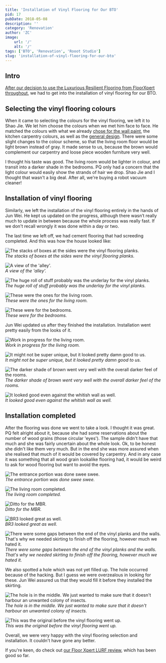 ```yaml
---
title: 'Installation of Vinyl Flooring for Our BTO'
pid: 17
pubDate: 2018-05-08
description: ''
category: 'Renovation'
author: 'ZC'
image:
    url: '/'
    alt: '/'
tags: ['BTO', 'Renovation', 'Rooot Studio']
slug: 'installation-of-vinyl-flooring-for-our-bto'
---
```


## Intro

[After our decision to use the Luxurious Resilient Flooring from FloorXpert throughout](https://btonomics.com/shopping/choosing-vinyl-tile-laminate-or-cement-flooring-for-btos/), we had to get into the installation of vinyl flooring for our BTO.

## Selecting the vinyl flooring colours

When it came to selecting the colours for the vinyl flooring, we left it to Shao Jie. We let him choose the colours when we met him face to face. He matched the colours with what we already [chose for the wall paint](https://btonomics.com/renovation/multi-tone-painting-works-for-greater-contrast/), the kitchen carpentry colours, as well as the [general design](https://btonomics.com/renovation/our-clean-bto-home-design/). There were some slight changes to the colour scheme, so that the living room floor would be light brown instead of gray. It made sense to us, because the brown would complement our carpentry and loose piece wooden furniture very well.

I thought his taste was good. The living room would be lighter in colour, and transit into a darker shade in the bedrooms. PQ only had a concern that the light colour would easily show the strands of hair we drop. Shao Jie and I thought that wasn't a big deal. After all, we're buying a robot vacuum cleaner!

## Installation of vinyl flooring

Similarly, we left the installation of the vinyl flooring entirely in the hands of Jun Wei. He kept us updated on the progress, although there wasn’t really much to update in between because the whole process was really fast. If we don't recall wrongly it was done within a day or two.

The last time we left off, we had cement flooring that had screeding completed. And this was how the house looked like:

![The stacks of boxes at the sides were the vinyl flooring planks.](./images/17_20180407_123111-1024x576.jpg)  
_The stacks of boxes at the sides were the vinyl flooring planks._

![A view of the 'alley'.](./images/17_IMG-20180406-WA0024-768x1024.jpg)  
_A view of the 'alley'._

![The huge roll of stuff probably was the underlay for the vinyl planks.](./images/17_20180407_123235-1024x576.jpg)  
_The huge roll of stuff probably was the underlay for the vinyl planks._

![These were the ones for the living room.](./images/17_20180407_123640-e1525705477863-722x1024.jpg)  
_These were the ones for the living room._

![These were for the bedrooms.](./images/17_20180407_123633-e1525704201651-576x1024.jpg)  
_These were for the bedrooms._

Jun Wei updated us after they finished the installation. Installation went pretty easily from the looks of it.

![Work in progress for the living room.](./images/17_IMG-20180409-WA0003-768x1024.jpg)  
_Work in progress for the living room._

![It might not be super unique, but it looked pretty damn good to us.](./images/17_IMG-20180409-WA0000-768x1024.jpg)  
_It might not be super unique, but it looked pretty damn good to us._

![The darker shade of brown went very well with the overall darker feel of the rooms.](./images/17_IMG-20180409-WA0002-768x1024.jpg)  
_The darker shade of brown went very well with the overall darker feel of the rooms._

![It looked good even against the whitish wall as well.](./images/17_IMG-20180409-WA0001-768x1024.jpg)  
_It looked good even against the whitish wall as well._

## Installation completed

After the flooring was done we went to take a look. I thought it was great. PQ felt alright about it, because she had some reservations about the number of wood grains (those circular 'eyes'). The sample didn't have that much and she was fairly uncertain about the whole look. Ok, to be honest she didn't like them very much. But in the end she was more assured when she realised that much of it would be covered by carpentry. And in any case it was something that all wood grain lookalike flooring had, it would be weird to ask for wood flooring but want to avoid the eyes.

![The entrance portion was done swee swee.](./images/17_20180414_122053-1024x576.jpg)  
_The entrance portion was done swee swee._

![The living room completed.](./images/17_20180414_122118-1024x576.jpg)  
_The living room completed._

![Ditto for the MBR.](./images/17_20180414_122638-1024x576.jpg)  
_Ditto for the MBR._

![BR3 looked great as well.](./images/17_photo_2018-04-19_14-09-59-1024x768.jpg)  
_BR3 looked great as well._

![There were some gaps between the end of the vinyl planks and the walls. That's why we needed skirting to finish off the flooring, however much we hated it.](./images/17_20180414_123039-e1525708296737-576x1024.jpg)  
_There were some gaps between the end of the vinyl planks and the walls. That's why we needed skirting to finish off the flooring, however much we hated it._

We also spotted a hole which was not yet filled up. The hole occurred because of the hacking. But I guess we were overzealous in looking for these. Jun Wei assured us that they would fill it before they installed the skirting.

![The hole is in the middle. We just wanted to make sure that it doesn't harbour an unwanted colony of insects.](./images/17_20180414_123836-1024x576.jpg)  
_The hole is in the middle. We just wanted to make sure that it doesn't harbour an unwanted colony of insects._

![This was the original before the vinyl flooring went up.](./images/17_IMG-20180414-WA0001-1024x768.jpg)  
_This was the original before the vinyl flooring went up._

Overall, we were very happy with the vinyl flooring selection and installation. It couldn't have gone any better.

If you're keen, do check out [our Floor Xpert LURF review](https://btonomics.com/honest-reviews/floor-xpert-lurf-review-great-value-money-after-sales-service/), which has been good so far.
